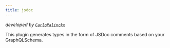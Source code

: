 ```yaml
---
title: jsdoc
---
```




<PackageHeader />

_developed by [`CarloPalinckx`](https://github.com/CarloPalinckx)_

This plugin generates types in the form of JSDoc comments based on your GraphQLSchema.
